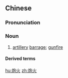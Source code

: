 {{also|砲火}}
==Chinese==
{{zh-forms|t2=砲火}}

===Pronunciation===
{{zh-pron
|m=pàohuǒ
|c=paau3 fo2
|mn=zz,kh:phàu-hóe/tp,xm:phàu-hé/qz:phàu-hér
|cat=n
}}

===Noun===
{{zh-noun}}

# [[artillery]] [[barrage]]; [[gunfire]]

====Derived terms====
{{zh-der|炮火的洗禮|炮火嘅洗禮|炮火連天}}

{{zh-cat|Advanced}}

[[hu:炮火]]
[[zh:炮火]]